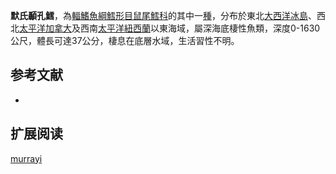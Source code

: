 {{Speciesbox
| name = 默氏顳孔鱈
| status = NE
| status_system = iucn3.1
| trend = unknow
| genus = Trachyrincus
| species = murrayi
| authority = [[Günther|Günther]], 1887
| synonyms = *''Trachyrhynchus murrayi'',Günther, 1887
}}
'''默氏顳孔鱈'''，為[[輻鰭魚綱|輻鰭魚綱]][[鱈形目|鱈形目]][[鼠尾鱈科|鼠尾鱈科]]的其中一[[種|種]]，分布於東北[[大西洋|大西洋]][[冰島|冰島]]、西北[[太平洋|太平洋]][[加拿大|加拿大]]及西南[[太平洋|太平洋]][[紐西蘭|紐西蘭]]以東海域，屬深海底棲性魚類，深度0-1630公尺，體長可達37公分，棲息在底層水域，生活習性不明。

==参考文献==
*{{FishBase_species|genus=Trachyrincus|species=murrayi|year=2015|month=12}}

== 扩展阅读 ==
{{refbegin}}
{{wikispecies-inline|Trachyrincus murrayi|默氏顳孔鱈}}
{{refend}}
{{Taxonbar|from=Q2178597}}

[[Category:顳孔鱈屬|murrayi]]


{{鱈形目小作品}}